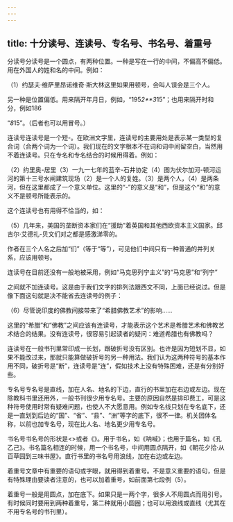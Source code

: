 ```yaml
---
---
---
```

title: 十分读号、连读号、专名号、书名号、着重号
---



分读号分读号是一个圆点，有两种位置。一种是写在一行的中间，不偏高不偏低。用在外国人的姓和名的中间。例如：

（1）约瑟夫·维萨里昂诺维奇·斯大林这里如果用顿号，会叫人误会是三个人。

另一种是位置偏低。用来隔开年月日，例如，“195*2**3*15”；也用来隔开时和分，例如186



“*8*15”。（后者也可以用冒号。）

连读号连读号是一个短-。在欧洲文字里，连读号的主要用处是表示某一类型的复合词（合两个词为一个词）。我们现在的文字根本不在词和词中间留空白，当然用不着连读号。只在专名和专名结合的时候用得着。例如：

（2）约里奥-居里（3）一九一七年的蓝辛-石井协定（4）图为伏尔加河-顿河运河的第十三号水闸建筑现场（2）是一个人的复姓。（3）是两个人，（4）是两条河，但在这里都成了一个意义单位。这里的“-”的意义是“和”，但是这个“和”的意义不是顿号所能表示的。

这个连读号也有用得不恰当的，如：

（5）几年来，美国的垄断资本家们在“援助”着英国和其他西欧资本主义国家。邱吉尔·艾德礼-贝文们对之都是感激涕零的。

作者在三个人名之后加“们”（等于“等”），可见他们中间只有一种普通的并列关系，应该用顿号。

连读号在目前还没有一般地被采用，例如“马克思列宁主义”的“马克思”和“列宁”

之间就不加连读号。这是由于我们文字的排列法跟西文不同，上面已经说过。但是像下面这句就是决不能省去连读号的例子：

（6）尽管说印度的佛教间接带来了“希腊佛教艺术”的影响……

这里的“希腊”和“佛教”之间应该有连读号，才能表示这个艺术是希腊艺术和佛教艺术结合的结果。没有连读号，很容易引起读者的疑问：难道希腊也有佛教吗？

连读号在一般书刊里常印成一长划，跟破折号没有区别。也许是因为短划不显，如果不能改过来，那就只能算做破折号的另一种用法。我们认为这两种符号的基本作用不同，破折号是“断”，连读号是“连”，假如技术上没有特殊困难，还是有分别好些。

专名号专名号是直线，加在人名、地名的下边，直行的书里加在右边或左边。现在除教科书里还用外，一般书刊很少用专名号。主要的原因自然是排印费工，可是这种符号使用时常有疑难问题，也使人不大愿意用。例如专名线只划在专名底下，还是一直划到后边的“国”、“省”、“县”、“洲”等字的底下，很不一律。机关团体名称，以前也加专名号，现在比人名、地名更少用专名号。

书名号书名号的形状是<>或者《》。用于书名，如《呐喊》；也用于篇名，如《孔乙己》。书名篇名相连的时候，用一个书名号，中间用圆点隔开，如《朝花夕拾·从百草园到三味书屋》。直行书里的书名号用浪线，加在右边或左边。

着重号文章中有重要的语句或字眼，就用得到着重号。不是意义重要的语句，但是有特殊理由要读者注意的，也可以加着重号，如前面第七段例（5）。

着重号一般是用圆点，加在底下。如果只是一两个字，很多人不用圆点而用引号。有时候同时要用到两种着重号，第二种就用小圆圈；也可以用浪线或直线（尤其在不用专名号的书刊里）。